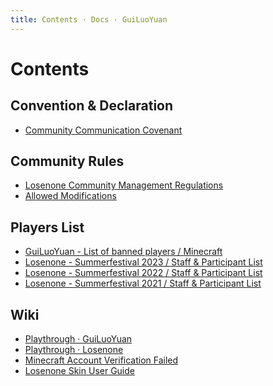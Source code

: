 ```yaml
---
title: Contents · Docs · GuiLuoYuan
---
```


# Contents

## Convention & Declaration

- [Community Communication Covenant](treaty/community_communication_covenant)

## Community Rules

- [Losenone Community Management Regulations](rules/losenone_community_management_regulations)
- [Allowed Modifications](rules/allowed_modifications)

## Players List

- [GuiLuoYuan - List of banned players / Minecraft](players_list/blacklists)
- [Losenone - Summerfestival 2023 / Staff & Participant List](players_list/losenone_summerfestival_2023_staff_and_participant_list)
- [Losenone - Summerfestival 2022 / Staff & Participant List](players_list/losenone_summerfestival_2022_staff_and_participant_list)
- [Losenone - Summerfestival 2021 / Staff & Participant List](players_list/losenone_summerfestival_2021_staff_and_participant_list)

## Wiki

- [Playthrough · GuiLuoYuan](https://spark.yaasasi.cn/docs/playthrough)
- [Playthrough · Losenone](https://spark.yaasasi.cn/docs/playthrough_losenone)
- [Minecraft Account Verification Failed](wiki/minecraft_account_verification_failed)
- [Losenone Skin User Guide](wiki/losenone_skin_user_guide)